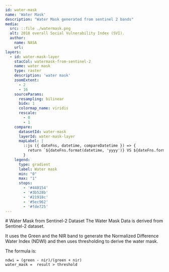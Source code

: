 ```yaml
---
id: water-mask
name: 'Water Mask'
description: "Water Mask generated from sentinel 2 bands"
media:
  src: ::file ./watermask.png
  alt: 2018 overall Social Vulnerability Index (SVI).
  author:
    name: NASA
    url:
layers:
  - id: water-mask-layer
    stacCol: watermask-from-sentinel-2
    name: water mask
    type: raster
    description: 'water mask'
    zoomExtent:
      - 2
      - 16
    sourceParams:
      resampling: bilinear
      bidx: 1
      colormap_name: viridis
      rescale:
        - 0
        - 1
    compare:
      datasetId: water-mask
      layerId: water-mask-layer
      mapLabel: |
        ::js ({ dateFns, datetime, compareDatetime }) => {
          return `${dateFns.format(datetime, 'yyyy')} VS ${dateFns.format(compareDatetime, 'yyyy')}`;
        }
    legend:
      type: gradient
      label: Water mask
      min: "0"
      max: "1"
      stops:
        - '#440154'
        - '#3b528b'
        - '#21918c'
        - '#5ec962'
        - '#fde725'
---
```


<Block>
<Prose>
# Water Mask from Sentinel-2 Dataset
The Water Mask Data is derived from Sentinel-2 dataset.

It uses the Green and the NIR band to generate the Normalized Difference Water Index (NDWI) and then uses thresholding to derive the water mask.

The formula is:

```
ndwi = (green - nir)/(green + nir)
water_mask =  result > threshold
```
</Prose>
</Block>
